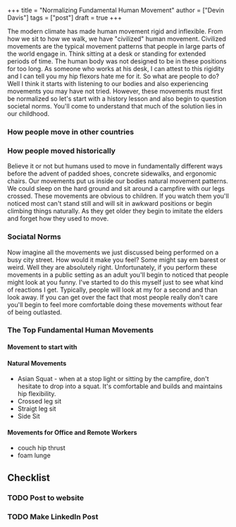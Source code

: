 +++
title = "Normalizing Fundamental Human Movement"
author = ["Devin Davis"]
tags = ["post"]
draft = true
+++

The modern climate has made human movement rigid and inflexible. From how we sit to how we walk, we have "civilized" human movement. Civilized movements are the typical movement patterns that people in large parts of the world engage in. Think sitting at a desk or standing for extended periods of time. The human body was not designed to be in these positions for too long. As someone who works at his desk, I can attest to this rigidity and I can tell you my hip flexors hate me for it. So what are people to do? Well I think it starts with listening to our bodies and also experiencing movements you may have not tried. However, these movements must first be normalized so let's start with a history lesson and also begin to question societal norms. You'll come to understand that much of the solution lies in our childhood.


### How people move in other countries


### How people moved historically

Believe it or not but humans used to move in fundamentally different ways before the advent of padded shoes, concrete sidewalks, and ergonomic chairs. Our movements put us inside our bodies natural movement patterns. We could sleep on the hard ground and sit around a campfire with our legs crossed. These movements are obvious to children. If you watch them you'll noticed most can't stand still and will sit in awkward positions or begin climbing things naturally. As they get older they begin to imitate the elders and forget how they used to move.


### Sociatal Norms

Now imagine all the movements we just discussed being performed on a busy city street. How would it make you feel? Some might say em barest or weird. Well they are absolutely right. Unfortunately, if you perform these movements in a public setting as an adult you'll begin to noticed that people might look at you funny. I've started to do this myself just to see what kind of reactions I get. Typically, people will look at my for a second and than look away. If you can get over the fact that most people really don't care you'll begin to feel more comfortable doing these movements without fear of being outlasted.


### The Top Fundamental Human Movements


#### Movement to start with


#### Natural Movements

-   Asian Squat - when at a stop light or sitting by the campfire, don't hesitate to drop into a squat. It's comfortable and builds and maintains hip flexibility.
-   Crossed leg sit
-   Straigt leg sit
-   Side Sit


#### Movements for Office and Remote Workers

-   couch hip thrust
-   foam lunge


## Checklist


### <span class="org-todo todo TODO">TODO</span> Post to website


### <span class="org-todo todo TODO">TODO</span> Make LinkedIn Post
